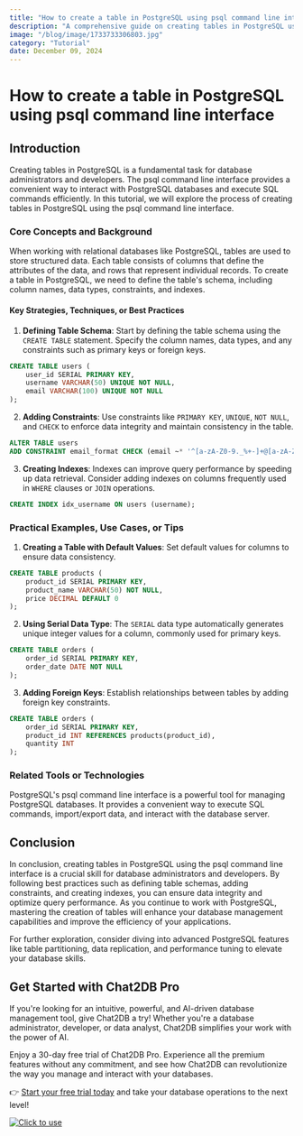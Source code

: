 ```yaml
---
title: "How to create a table in PostgreSQL using psql command line interface"
description: "A comprehensive guide on creating tables in PostgreSQL using the psql command line interface, covering the essential steps, syntax, and best practices."
image: "/blog/image/1733733306803.jpg"
category: "Tutorial"
date: December 09, 2024
---
```


# How to create a table in PostgreSQL using psql command line interface


<Authors date="December 09, 2024">
  <Author name="Rowan Hill" link="https://chat2db.ai" />
</Authors>

## Introduction

Creating tables in PostgreSQL is a fundamental task for database administrators and developers. The psql command line interface provides a convenient way to interact with PostgreSQL databases and execute SQL commands efficiently. In this tutorial, we will explore the process of creating tables in PostgreSQL using the psql command line interface.

### Core Concepts and Background

When working with relational databases like PostgreSQL, tables are used to store structured data. Each table consists of columns that define the attributes of the data, and rows that represent individual records. To create a table in PostgreSQL, we need to define the table's schema, including column names, data types, constraints, and indexes.

#### Key Strategies, Techniques, or Best Practices

1. **Defining Table Schema**: Start by defining the table schema using the `CREATE TABLE` statement. Specify the column names, data types, and any constraints such as primary keys or foreign keys.

```sql
CREATE TABLE users (
    user_id SERIAL PRIMARY KEY,
    username VARCHAR(50) UNIQUE NOT NULL,
    email VARCHAR(100) UNIQUE NOT NULL
);
```

2. **Adding Constraints**: Use constraints like `PRIMARY KEY`, `UNIQUE`, `NOT NULL`, and `CHECK` to enforce data integrity and maintain consistency in the table.

```sql
ALTER TABLE users
ADD CONSTRAINT email_format CHECK (email ~* '^[a-zA-Z0-9._%+-]+@[a-zA-Z0-9.-]+\.[a-zA-Z]{2,}$');
```

3. **Creating Indexes**: Indexes can improve query performance by speeding up data retrieval. Consider adding indexes on columns frequently used in `WHERE` clauses or `JOIN` operations.

```sql
CREATE INDEX idx_username ON users (username);
```

### Practical Examples, Use Cases, or Tips

1. **Creating a Table with Default Values**: Set default values for columns to ensure data consistency.

```sql
CREATE TABLE products (
    product_id SERIAL PRIMARY KEY,
    product_name VARCHAR(50) NOT NULL,
    price DECIMAL DEFAULT 0
);
```

2. **Using Serial Data Type**: The `SERIAL` data type automatically generates unique integer values for a column, commonly used for primary keys.

```sql
CREATE TABLE orders (
    order_id SERIAL PRIMARY KEY,
    order_date DATE NOT NULL
);
```

3. **Adding Foreign Keys**: Establish relationships between tables by adding foreign key constraints.

```sql
CREATE TABLE orders (
    order_id SERIAL PRIMARY KEY,
    product_id INT REFERENCES products(product_id),
    quantity INT
);
```

### Related Tools or Technologies

PostgreSQL's psql command line interface is a powerful tool for managing PostgreSQL databases. It provides a convenient way to execute SQL commands, import/export data, and interact with the database server.

## Conclusion

In conclusion, creating tables in PostgreSQL using the psql command line interface is a crucial skill for database administrators and developers. By following best practices such as defining table schemas, adding constraints, and creating indexes, you can ensure data integrity and optimize query performance. As you continue to work with PostgreSQL, mastering the creation of tables will enhance your database management capabilities and improve the efficiency of your applications.

For further exploration, consider diving into advanced PostgreSQL features like table partitioning, data replication, and performance tuning to elevate your database skills.


## Get Started with Chat2DB Pro

If you're looking for an intuitive, powerful, and AI-driven database management tool, give Chat2DB a try! Whether you're a database administrator, developer, or data analyst, Chat2DB simplifies your work with the power of AI.

Enjoy a 30-day free trial of Chat2DB Pro. Experience all the premium features without any commitment, and see how Chat2DB can revolutionize the way you manage and interact with your databases.

👉 [Start your free trial today](https://chat2db.ai/pricing) and take your database operations to the next level!


[![Click to use](/image/blog/bg/chat2db.jpg)](https://chat2db.ai/)
